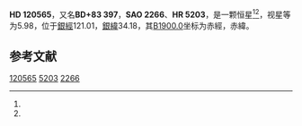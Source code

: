{{Starbox begin
| name = HD 120565
}}
{{Starbox observe
| epoch = [[J2000.0|J2000.0]]
| constell = {{星座名待查}}<ref name=SIMBAD>{{cite web
 | url=http://simbad.u-strasbg.fr/simbad/sim-id?Ident=HR+5203
 | title =Pulsating variable Star
 | publisher=Centre de Données astronomiques de Strasbourg
 | work=SIMBAD
 | accessdate=2012-07-13}}</ref><ref name=DATA>{{cite web
 | url=http://vizier.u-strasbg.fr/viz-bin/VizieR-5?-out.add=.&-source=5050&-corr=PK=HR&-out.max=9999&HR=5203
 | title=VizieR Detailed Page
 | accessdate=2012-07-13
 | archive-date=2019-02-16
 | archive-url=https://web.archive.org/web/20190216081911/http://vizier.u-strasbg.fr/viz-bin/VizieR-5?-out.add=.&-source=5050&-corr=PK=HR&-out.max=9999&HR=5203
 | dead-url=no
 }}</ref>
| 星官 = 
| ra = {{RA|13|42|23.1}}<ref name=SIMBAD /><ref name=DATA />
| dec = {{DEC|+82|45|9}}<ref name=SIMBAD /><ref name=DATA />
| appmag_v = 5.98<ref name=SIMBAD /><ref name=DATA />
}}
{{Starbox character
| class = G9III<ref name=SIMBAD /><ref name=DATA />
| b-v = 1.01<ref name=SIMBAD /><ref name=DATA />
| u-b = <ref name=SIMBAD /><ref name=DATA />
| r-i = <ref name=SIMBAD /><ref name=DATA />
| variable = 
}}
{{Starbox astrometry
| radial_v = 
| prop_mo_ra = -50
| parallax = 
| p_error = 
}}
{{Starbox catalog
| names =BD+83 397，[[SAO星表|SAO]] 2266，[[HD星表|HD]] 120565，[[HR星表|HR]] 5203}}
{{Starbox reference |Simbad=HR+5203}}
{{Starbox end}}

'''HD 120565'''，又名'''BD+83 397'''，'''SAO 2266'''、'''HR 5203'''，是一颗恒星<ref name=SIMBAD /><ref name=DATA />，视星等为5.98，位于[[銀道座標系|銀經]]121.01，[[銀道座標系|銀緯]]34.18，其[[B1900.0|B1900.0]]坐标为赤經{{RA|13|45|10.2}}，赤緯{{DEC|+83|34.18|15}}。

== 参考文献 ==
{{reflist}}

{{star-stub}}

[[Category:HD和HDE天體|120565]]
[[Category:HR天體|5203]]
[[Category:SAO天體|2266]]